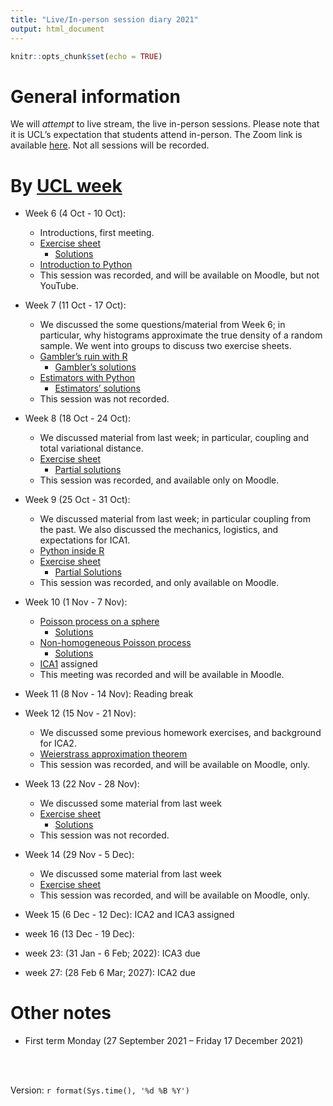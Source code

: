 ```yaml
---
title: "Live/In-person session diary 2021"
output: html_document
---
```


```r
knitr::opts_chunk$set(echo = TRUE)
```

# General information

We will *attempt* to live stream, the live in-person sessions.  Please note that it is UCL's expectation that students attend in-person.  The Zoom link is available [here](https://ucl.zoom.us/my/terrysoo).  Not all sessions will be recorded.


# By [UCL week](https://www.ucl.ac.uk/estates/sites/estates/files/cal_term_times_2021_2022.pdf)

* Week 6 (4 Oct - 10 Oct):  
  - Introductions, first meeting.
  - [Exercise sheet](https://tsoo-math.github.io/ucl2/2021-week6.html)
    - [Solutions](https://tsoo-math.github.io/ucl2/class1sol.html)
  - [Introduction to Python](https://nbviewer.jupyter.org/url/tsoo-math.github.io/ucl2/intro-to-python.ipynb/%3Fflush_cache%3Dtrue)
  - This session was recorded, and will be available on Moodle, but not YouTube.
* Week 7 (11 Oct - 17 Oct): 
  - We discussed the some questions/material from Week 6; in particular, why histograms approximate the true density of a random sample.  We went into groups to discuss two exercise sheets.
  - [Gambler's ruin with R](https://tsoo-math.github.io/ucl/gambler.html)
    - [Gambler's solutions](https://tsoo-math.github.io/ucl/gambler-sol.html)
  - [Estimators with Python](https://nbviewer.jupyter.org/url/tsoo-math.github.io/ucl2/ergodic-biased.ipynb/%3Fflush_cache%3Dtrue)
    -  [Estimators' solutions](https://nbviewer.jupyter.org/url/tsoo-math.github.io/ucl2/ergodic-biased-sol.ipynb)
  - This session was not recorded.
* Week 8 (18 Oct - 24 Oct):  
  -  We discussed material from last week; in particular, coupling and total variational distance.
  - [Exercise sheet](https://tsoo-math.github.io/ucl2/class3.html)
    - [Partial solutions](https://tsoo-math.github.io/ucl2/class3-sol.html)
  - This session was recorded, and available only on Moodle.
* Week 9 (25 Oct - 31 Oct):  
  - We discussed material from last week; in particular coupling from the past.  We also discussed the mechanics, logistics, and expectations for ICA1. 
  - [Python inside R](https://tsoo-math.github.io/ucl2/class4.1.html)
  - [Exercise sheet](https://tsoo-math.github.io/ucl2/class4.html)
      - [Partial Solutions](https://tsoo-math.github.io/ucl2/class4-sol.html)
  - This session was recorded, and only available on Moodle.  
* Week 10 (1 Nov - 7 Nov):   
  - [Poisson process on a sphere](https://nbviewer.jupyter.org/url/tsoo-math.github.io/ucl2/sphere.ipynb)
      - [Solutions](https://nbviewer.jupyter.org/url/tsoo-math.github.io/ucl2/sphere-sol.ipynb)
  - [Non-homogeneous Poisson process](https://tsoo-math.github.io/ucl2/nonhomo.html)
      - [Solutions](https://tsoo-math.github.io/ucl2/nonhomo-sols.html)
  - [ICA1](https://tsoo-math.github.io/ucl2/2021-ica1-stat9-release.html) assigned
  - This meeting was recorded and will be available in Moodle.
* Week 11 (8 Nov - 14 Nov):  Reading break
* Week 12 (15 Nov - 21 Nov): 
  - We discussed some previous homework exercises, and background for ICA2. 
  - [Weierstrass approximation theorem](https://tsoo-math.github.io/ucl2/bernstein.html)
  - This session was recorded, and will be available on Moodle, only.
* Week 13 (22 Nov - 28 Nov):  
  - We discussed some material from last week
  - [Exercise sheet](https://tsoo-math.github.io/ucl2/returntime.html)
    - [Solutions](https://tsoo-math.github.io/ucl2/returntime-sol.html)
  - This session was not recorded.
* Week 14 (29 Nov - 5 Dec):  
  - We discussed some material from last week
  - [Exercise sheet](https://tsoo-math.github.io/ucl2/week14.html)
  - This session was recorded, and will be available on Moodle, only.
* Week 15 (6 Dec - 12 Dec): ICA2 and ICA3 assigned
  
* week 16 (13 Dec - 19 Dec):
  

* week 23: (31 Jan - 6 Feb;  2022):  ICA3 due
* week 27: (28 Feb 6 Mar; 2027):  ICA2 due

# Other notes

* First term Monday (27 September 2021 -- Friday 17 December 2021)



<br>
<br>

 Version:  `r format(Sys.time(), '%d %B %Y')`

<br>
<br>
<br>